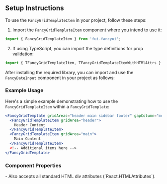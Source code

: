 

<Meta of={FancyGridTemplateItemStories} />

## Setup Instructions

To use the `FancyGridTemplateItem` in your project, follow these steps:

1. Import the `FancyGridTemplateItem` component where you intend to use it:

```jsx
import { FancyGridTemplateItem } from 'fui-fancyui';
```

2. If using TypeScript, you can import the type definitions for prop validation:

```jsx
import { TFancyGridTemplateItem, TFancyGridTemplateItemWithHTMlAttrs } from 'fui-fancyui';
```

After installing the required library, you can import and use the `FancyDateInput` component in your project as follows:

### Example Usage

Here's a simple example demonstrating how to use the `FancyGridTemplateItem` within a `FancyGridTemplate`:

```jsx
<FancyGridTemplate gridAreas="header main sidebar footer" gapColumn="md" gapRow="md">
  <FancyGridTemplateItem gridArea="header">
    Header Content
  </FancyGridTemplateItem>
  <FancyGridTemplateItem gridArea="main">
    Main Content
  </FancyGridTemplateItem>
  <!-- Additional items here -->
</FancyGridTemplate>
```

<Canvas />

### Component Properties

<Controls/>
- Also accepts all standard HTML div attributes (`React.HTMLAttributes<HTMLDivElement>`).
